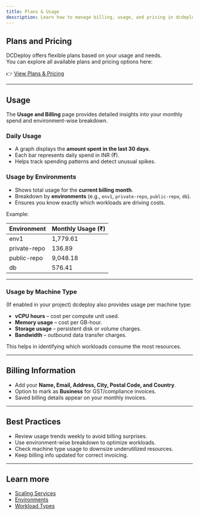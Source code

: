 ```yaml
---
title: Plans & Usage
description: Learn how to manage billing, usage, and pricing in dcdeploy. Understand how costs are calculated, view usage by environment, and update billing details.
---
```


## Plans and Pricing

DCDeploy offers flexible plans based on your usage and needs.  
You can explore all available plans and pricing options here:  

👉 [View Plans & Pricing](https://dcdeploy.com/pricing)

---

## Usage

The **Usage and Billing** page provides detailed insights into your monthly spend and environment-wise breakdown.  

### Daily Usage

- A graph displays the **amount spent in the last 30 days**.  
- Each bar represents daily spend in INR (₹).  
- Helps track spending patterns and detect unusual spikes.  

### Usage by Environments

- Shows total usage for the **current billing month**.  
- Breakdown by **environments** (e.g., `env1`, `private-repo`, `public-repo`, `db`).  
- Ensures you know exactly which workloads are driving costs.  

Example:

| Environment   | Monthly Usage (₹) |
|---------------|--------------------|
| env1          | 1,779.61           |
| private-repo  | 136.89             |
| public-repo   | 9,048.18           |
| db            | 576.41             |

---

### Usage by Machine Type

(If enabled in your project) dcdeploy also provides usage per machine type:  

- **vCPU hours** – cost per compute unit used.  
- **Memory usage** – cost per GB-hour.  
- **Storage usage** – persistent disk or volume charges.  
- **Bandwidth** – outbound data transfer charges.  

This helps in identifying which workloads consume the most resources.  

---

## Billing Information

- Add your **Name, Email, Address, City, Postal Code, and Country**.  
- Option to mark as **Business** for GST/compliance invoices.  
- Saved billing details appear on your monthly invoices.  

---

## Best Practices

-  Review usage trends weekly to avoid billing surprises.  
-  Use environment-wise breakdown to optimize workloads.  
-  Check machine type usage to downsize underutilized resources.  
-  Keep billing info updated for correct invoicing.  

---

## Learn more

- [Scaling Services](./scaling)  
- [Environments](./environments)  
- [Workload Types](./workload-types)  
